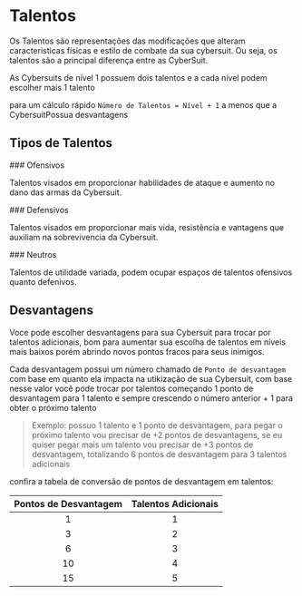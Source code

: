 # Talentos

Os Talentos são representações das modificações que alteram caracteristicas físicas
e estilo de combate da sua cybersuit. Ou seja, os talentos são a principal diferença
entre as CyberSuit.

As Cybersuits de nível 1 possuem dois talentos e a cada nível podem escolher mais 1 talento

para um cálculo rápido `Número de Talentos = Nível + 1` a menos que a CybersuitPossua desvantagens

## Tipos de Talentos


<div class='atack-red'>
    ### Ofensivos
</div>

Talentos visados em proporcionar habilidades de ataque e aumento no dano das armas da Cybersuit.

<div class='defense-green'>
    ### Defensivos
</div>

Talentos visados em proporcionar mais vida, resistência e vantagens que auxiliam na sobrevivencia
 da Cybersuit.

<div class='neutral-gray'>
    ### Neutros
</div>

Talentos de utilidade variada, podem ocupar espaços de talentos ofensivos quanto defenivos.

## Desvantagens

Voce pode escolher desvantagens para sua Cybersuit para trocar por talentos adicionais, bom para 
aumentar sua escolha de talentos em níveis mais baixos porém abrindo novos pontos fracos para
seus inimigos.

Cada desvantagem possui um número chamado de `Ponto de desvantagem` com base em quanto ela impacta
 na utikização de sua Cybersuit, com base nesse valor você pode trocar por talentos começando 1 ponto
de desvantagem para 1 talento e sempre crescendo o número anterior + 1 para obter o próximo talento

>Exemplo: possuo 1 talento e 1 ponto de desvantagem, para pegar o próximo talento vou precisar de +2 
>pontos de desvantagens, se eu quiser pegar mais um talento  vou precisar de +3 pontos de desvantagem,
> totalizando 6 pontos de desvantagem para 3 talentos adicionais

confira a tabela de conversão de pontos de desvantagem em talentos:


| Pontos de Desvantagem  | Talentos Adicionais | 
| :-----: | :----: | 
|   1  |  1  |   
|   3  |  2  |
|   6  |  3  |
|  10  |  4  |
|  15  |  5  |